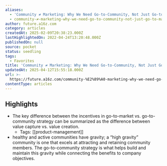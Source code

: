 ```yaml
---
aliases:
  - 'Community ≠ Marketing: Why We Need Go-to-Community, Not Just Go-to-Market'
  - community-≠-marketing-why-we-need-go-to-community-not-just-go-to-market
author: future.a16z.com
category: articles
createdAt: 2025-02-09T20:38:23.000Z
lastHighlightedOn: 2022-04-24T13:20:48.000Z
publishedOn: null
source: pocket
status: seedling
tags:
  - Favorites
title: 'Community ≠ Marketing: Why We Need Go-to-Community, Not Just Go-to-Market'
updatedAt: 2025-04-12T15:55:18.000Z
url: >-
  https://future.a16z.com/community-%E2%89%A0-marketing-why-we-need-go-to-community-not-just-go-to-market/
contentType: articles
---
```

## Highlights

- The key difference between the incentives in go-to-market vs. go-to-community strategy can be summarized as the difference between value capture vs. value creation.
    - Tags: [[product-management]]
- healthy and active communities have gravity; a “high gravity” community is one that excels at attracting and retaining community members. The go-to-community strategy is what helps build and maintain this gravity while connecting the benefits to company objectives.
